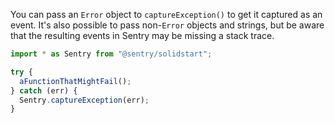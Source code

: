 You can pass an `Error` object to `captureException()` to get it captured as an event. It's also possible to pass non-`Error` objects and strings, but be aware that the resulting events in Sentry may be missing a stack trace.

```javascript
import * as Sentry from "@sentry/solidstart";

try {
  aFunctionThatMightFail();
} catch (err) {
  Sentry.captureException(err);
}
```
